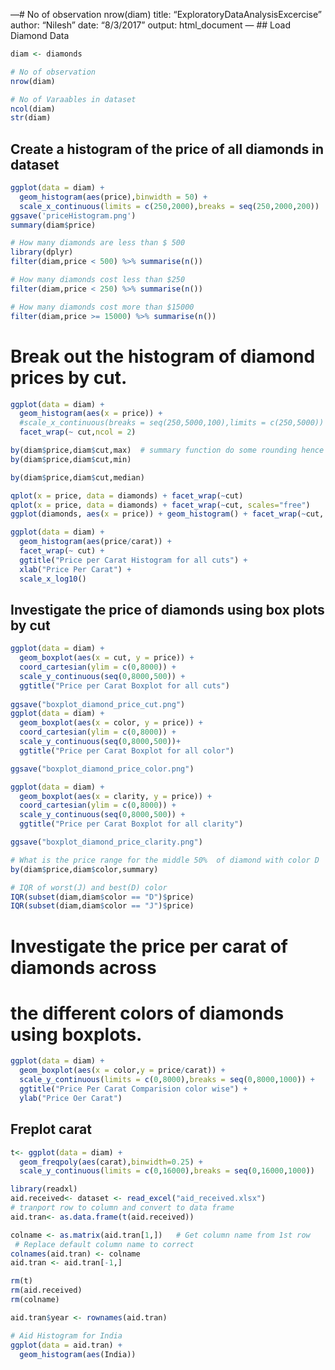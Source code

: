 ---# No of observation 
nrow(diam)
title: "ExploratoryDataAnalysisExcercise"
author: "Nilesh"
date: "8/3/2017"
output: html_document
---
## Load Diamond Data 
```r
diam <- diamonds
```
```r
# No of observation 
nrow(diam)

# No of Varaables in dataset
ncol(diam)
str(diam)
```

## Create a histogram of the price of all diamonds in dataset
```r
ggplot(data = diam) +
  geom_histogram(aes(price),binwidth = 50) +
  scale_x_continuous(limits = c(250,2000),breaks = seq(250,2000,200))
ggsave('priceHistogram.png')
summary(diam$price)
```

```r
# How many diamonds are less than $ 500
library(dplyr)
filter(diam,price < 500) %>% summarise(n())

# How many diamonds cost less than $250
filter(diam,price < 250) %>% summarise(n())

# How many diamonds cost more than $15000
filter(diam,price >= 15000) %>% summarise(n())
```
# Break out the histogram of diamond prices by cut.
```r
ggplot(data = diam) +
  geom_histogram(aes(x = price)) +
  #scale_x_continuous(breaks = seq(250,5000,100),limits = c(250,5000)) +
  facet_wrap(~ cut,ncol = 2)

by(diam$price,diam$cut,max)  # summary function do some rounding hence it may not provide correct answer
by(diam$price,diam$cut,min)

by(diam$price,diam$cut,median)
```
```r
qplot(x = price, data = diamonds) + facet_wrap(~cut)
qplot(x = price, data = diamonds) + facet_wrap(~cut, scales="free")
ggplot(diamonds, aes(x = price)) + geom_histogram() + facet_wrap(~cut, scales = "free")
```

```r
ggplot(data = diam) +
  geom_histogram(aes(price/carat)) +
  facet_wrap(~ cut) +
  ggtitle("Price per Carat Histogram for all cuts") +
  xlab("Price Per Carat") +
  scale_x_log10()
```

## Investigate the price of diamonds using box plots by cut
```r
ggplot(data = diam) +
  geom_boxplot(aes(x = cut, y = price)) +
  coord_cartesian(ylim = c(0,8000)) +
  scale_y_continuous(seq(0,8000,500)) +
  ggtitle("Price per Carat Boxplot for all cuts")
 
ggsave("boxplot_diamond_price_cut.png")
ggplot(data = diam) +
  geom_boxplot(aes(x = color, y = price)) +
  coord_cartesian(ylim = c(0,8000)) +
  scale_y_continuous(seq(0,8000,500))+
  ggtitle("Price per Carat Boxplot for all color")

ggsave("boxplot_diamond_price_color.png")

ggplot(data = diam) +
  geom_boxplot(aes(x = clarity, y = price)) +
  coord_cartesian(ylim = c(0,8000)) +
  scale_y_continuous(seq(0,8000,500)) +
  ggtitle("Price per Carat Boxplot for all clarity")

ggsave("boxplot_diamond_price_clarity.png") 
```
```r
# What is the price range for the middle 50%  of diamond with color D
by(diam$price,diam$color,summary)

# IQR of worst(J) and best(D) color
IQR(subset(diam,diam$color == "D")$price)
IQR(subset(diam,diam$color == "J")$price)
```
# Investigate the price per carat of diamonds across
# the different colors of diamonds using boxplots.
```r
ggplot(data = diam) +
  geom_boxplot(aes(x = color,y = price/carat)) +
  scale_y_continuous(limits = c(0,8000),breaks = seq(0,8000,1000)) +
  ggtitle("Price Per Carat Comparision color wise") +
  ylab("Price Oer Carat")
```
## Freplot carat
```r
t<- ggplot(data = diam) +
  geom_freqpoly(aes(carat),binwidth=0.25) +
  scale_y_continuous(limits = c(0,16000),breaks = seq(0,16000,1000))
```

```r
library(readxl)
aid.received<- dataset <- read_excel("aid_received.xlsx")
# tranport row to column and convert to data frame
aid.tran<- as.data.frame(t(aid.received))
```


```r
colname <- as.matrix(aid.tran[1,])   # Get column name from 1st row 
 # Replace default column name to correct   
colnames(aid.tran) <- colname       
aid.tran <- aid.tran[-1,]
```

```r
rm(t)
rm(aid.received)
rm(colname)
```

```r
aid.tran$year <- rownames(aid.tran)
```
```r
# Aid Histogram for India
ggplot(data = aid.tran) +
  geom_histogram(aes(India))
```


